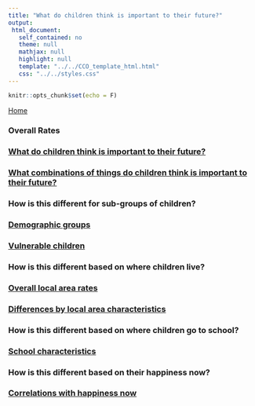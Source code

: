 ```yaml
---
title: "What do children think is important to their future?"
output: 
 html_document: 
   self_contained: no
   theme: null
   mathjax: null
   highlight: null
   template: "../../CCO_template_html.html"
   css: "../../styles.css"
---
```


```r
knitr::opts_chunk$set(echo = F)
```

<a href="../../index.html">Home</a></li>

<h3>Overall Rates</h3>

<div class="topic_navList">
<a class="meta_navList_link" href="6-8_important_overall.html">
<h3 class="list_header">What do children think is important to their future?</h3></a>
</div>

<div class="topic_navList">
<a class="meta_navList_link" href="6-8_important_combs.html">
<h3 class="list_header">What combinations of things do children think is important to their future?</h3></a>
</div>

<h3>How is this different for sub-groups of children?</h3>

<div class="topic_navList">
<a class="meta_navList_link" href="6-8_important_child_chars.html">
<h3 class="list_header">Demographic groups</h3></a>
</div>

<div class="topic_navList">
<a class="meta_navList_link" href="6-8_important_disad.html">
<h3 class="list_header">Vulnerable children</h3></a>
</div>

<h3>How is this different based on where children live?</h3>

<div class="topic_navList">
<a class="meta_navList_link" href="6-8_important_map.html">
<h3 class="list_header">Overall local area rates</h3></a>
</div>

<div class="topic_navList">
<a class="meta_navList_link" href="6-8_important_area_chars.html">
<h3 class="list_header">Differences by local area characteristics</h3></a>
</div>

<h3>How is this different based on where children go to school?</h3>

<div class="topic_navList">
<a class="meta_navList_link" href="6-8_important_school.html">
<h3 class="list_header">School characteristics</h3></a>
</div>

<h3>How is this different based on their happiness now?</h3>

<div class="topic_navList">
<a class="meta_navList_link" href="6-8_important_happiness.html">
<h3 class="list_header">Correlations with happiness now</h3></a>
</div>